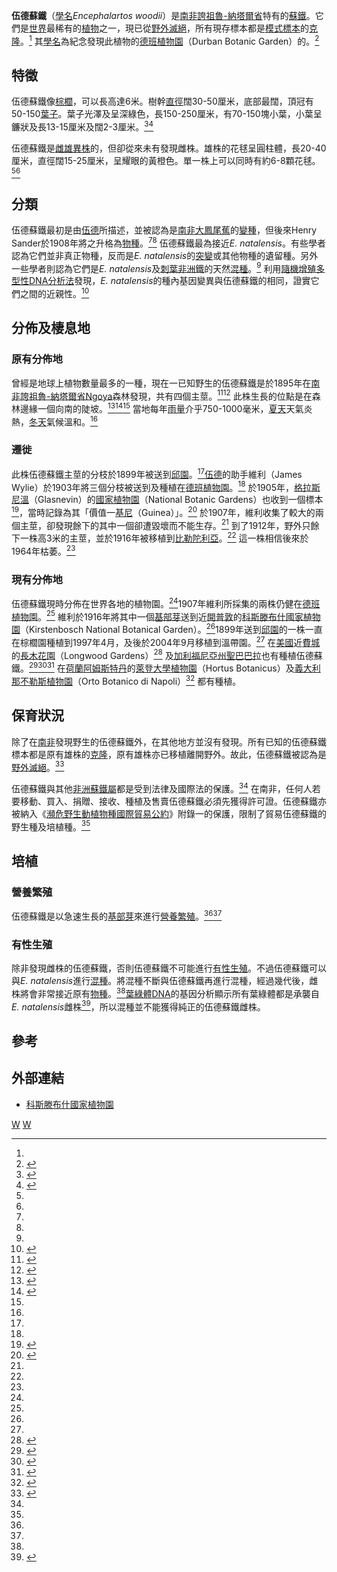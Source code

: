 {{Speciesbox
| taxon = Encephalartos woodii
| binomial_authority = [[Henry_Frederick_Conrad_Sander|Sander]]
| image = Encephalartos woodii (Londra).JPG
| status = EW
| status_system = IUCN3.1
| status_ref = <ref name="IUCN"/>
}}

'''伍德蘇鐵'''（[[學名|學名]]''Encephalartos woodii''）是[[南非|南非]][[誇祖魯-納塔爾省|誇祖魯-納塔爾省]]特有的[[蘇鐵|蘇鐵]]。它們是[[世界|世界]]最稀有的[[植物|植物]]之一，現已從[[野外滅絕|野外滅絕]]，所有現存標本都是[[模式標本|模式標本]]的[[克隆|克隆]]。<ref name="Jones"/> 其[[學名|學名]]為紀念發現此植物的[[德班植物園|德班植物園]]（Durban Botanic Garden）的{{link-en|约翰·梅德利·伍德|John Medley Wood}}。<ref name=Kew>{{cite web|title=Encephalartos woodii|publisher=Kew Botanical Gardens|work=Cycads|url=http://www.kew.org.uk/plants/cycads/encephalartos_woodii.html|accessdate=2006-11-16|deadurl=yes|archiveurl=https://archive.is/20080620201007/http://www.kew.org.uk/plants/cycads/encephalartos_woodii.html|archivedate=2008-06-20}}</ref>

==特徵==
伍德蘇鐵像[[棕櫚|棕櫚]]，可以長高達6米。樹幹[[直徑|直徑]]闊30-50厘米，底部最闊，頂冠有50-150[[葉子|葉子]]。葉子光澤及呈深綠色，長150-250厘米，有70-150塊小葉，小葉呈鐮狀及長13-15厘米及闊2-3厘米。<ref name=Plantzafrica>{{cite web|title=''Encephalartos woodii'' Sander|url=http://www.plantzafrica.com/plantefg/encephwoodii.htm|date=May 2002|author=Notten, A.|publisher=Kirstenbosch National Botanical Garden and South African National Biodiversity Institute|accessdate=2006-11-16|archive-date=2006-10-16|archive-url=https://web.archive.org/web/20061016180523/http://www.plantzafrica.com/plantefg/encephwoodii.htm}}</ref><ref name=Cycadpages>{{cite web|title=''Encephalartos woodii''|url=http://plantnet.rbgsyd.nsw.gov.au/cgi-bin/cycadpg?taxname=Encephalartos+woodii|date=2004|author=Hill, K.|publisher=Royal Botanic Gardens Sydney|accessdate=2006-12-01|archive-date=2020-02-21|archive-url=https://web.archive.org/web/20200221193323/http://plantnet.rbgsyd.nsw.gov.au/cgi-bin/cycadpg?taxname=Encephalartos+woodii}}</ref>

伍德蘇鐵是[[雌雄異株|雌雄異株]]的，但卻從來未有發現雌株。雄株的花毬呈圓柱體，長20-40厘米，直徑闊15-25厘米，呈耀眼的黃橙色。單一株上可以同時有約6-8顆花毬。<ref name=Plantzafrica/><ref name=Cycadpages/>

==分類==
伍德蘇鐵最初是由[[伍德|伍德]]所描述，並被認為是[[南非大鳳尾蕉|南非大鳳尾蕉]]的[[變種|變種]]，但後來Henry Sander於1908年將之升格為[[物種|物種]]。<ref name="Jones"/><ref name=Cycadpages/> 伍德蘇鐵最為接近''E. natalensis''。有些學者認為它們並非真正物種，反而是''E. natalensis''的[[突變|突變]]或其他物種的遺留種。另外一些學者則認為它們是''E. natalensis''及[[刺葉非洲鐵|刺葉非洲鐵]]的天然[[混種|混種]]。<ref name="Plantzafrica"/> 利用[[隨機增殖多型性DNA分析法|隨機增殖多型性DNA分析法]]發現，''E. natalensis''的種內基因變異與伍德蘇鐵的相同，證實它們之間的近親性。<ref>{{Cite journal|author=Viljoen, C.D. & van Staden, J|title=The genetic relationship between ''Encephalartos natalensis'' and ''E. woodii'' determined using RAPD fingerprinting|journal=South African Journal of Botany|volume=72|issue=4|pages=642-5|date=2006年11月}}</ref>

==分佈及棲息地==
===原有分佈地===
曾經是地球上植物數量最多的一種，現在一已知野生的伍德蘇鐵是於1895年在[[南非|南非]][[誇祖魯-納塔爾省|誇祖魯-納塔爾省]]Ngoya森林發現，共有四個主莖。<ref name="Remarkable-51">{{cite book|coauthors=Neels Esterhuyse, Jutta von Breitenbach, Hermien Söhnge|title=Remarkable Trees of South Africa|editor=Reneé Ferreira|publisher=Briza Publications|date=2001|isbn=1-875093-28-1|accessdate=2008-11-21|page=51}}</ref><ref>{{Cite web|url=http://www.kznwildlife.com/|title=Ezemvelo KZN Wildlife|accessdate=2010-09-07|archive-date=2014-12-15|archive-url=https://web.archive.org/web/20141215074119/http://www.kznwildlife.com/}}</ref> 此株生長的位點是在森林邊緣一個向南的陡坡。<ref name="Jones">{{Cite book|author=Jones, D.L.|year=1993|title=Cycads of the World: Ancient Plants in Today's Landscape|isbn=0 7301 0338 2}}</ref><ref name="plantzafrica">{{Cite web|title=''Encephalartos woodii'' Sander|url=http://www.plantzafrica.com/plantefg/encephwoodii.htm|accessdate=2010-09-07|archive-date=2006-10-16|archive-url=https://web.archive.org/web/20061016180523/http://www.plantzafrica.com/plantefg/encephwoodii.htm}}</ref><ref name="plantzafrica"/> 當地每年[[雨量|雨量]]介乎750-1000毫米，[[夏天|夏天]]天氣炎熱，[[冬天|冬天]]氣候溫和。<ref name="Jones"/>

===遷徙===
此株伍德蘇鐵主莖的分枝於1899年被送到[[邱園|邱園]]。<ref name="Jones"/>[[伍德|伍德]]的助手維利（James Wylie）於1903年將三個分枝被送到及種植在[[德班植物園|德班植物園]]。<ref name="plantzafrica"/> 於1905年，[[格拉斯尼溫|格拉斯尼溫]]（Glasnevin）的[[國家植物園|國家植物園]]（National Botanic Gardens）也收到一個標本<ref name="CzechCycads">{{Cite web|title=Czech Cycads: Cycads in Ireland|url=http://www.cykasy.cz/English/Cycads_in_Ireland.html|accessdate=2010-09-20|archive-date=2016-11-03|archive-url=https://web.archive.org/web/20161103160917/http://www.cykasy.cz/English/Cycads_in_Ireland.html}}</ref>，當時記錄為其「價值一[[基尼|基尼]]（Guinea）」。<ref name="Glasnevin">{{Cite web|title=National Botanical Gardens, Glasnevin: Conservation News|url=http://www.botanicgardens.ie/conserve/consnews.htm|accessdate=2010-09-20|archive-url=https://web.archive.org/web/20110709213717/http://www.botanicgardens.ie/conserve/consnews.htm|archive-date=2011-07-09|dead-url=yes}}</ref> 於1907年，維利收集了較大的兩個主莖，卻發現餘下的其中一個卻遭毀壞而不能生存。<ref name="plantzafrica"/> 到了1912年，野外只餘下一株高3米的主莖，並於1916年被移植到[[比勒陀利亞|比勒陀利亞]]。<ref name="plantzafrica"/> 這一株相信後來於1964年枯萎。<ref name="plantzafrica"/>

===現有分佈地===
伍德蘇鐵現時分佈在世界各地的植物園。<ref name="Jones"/>1907年維利所採集的兩株仍健在[[德班植物園|德班植物園]]。<ref name="plantzafrica"/> 維利於1916年將其中一個[[基部芽|基部芽]]送到近[[開普敦|開普敦]]的[[科斯滕布什國家植物園|科斯滕布什國家植物園]]（Kirstenbosch National Botanical Garden）。<ref name="plantzafrica"/>1899年送到[[邱園|邱園]]的一株一直在棕櫚園種植到1997年4月，及後於2004年9月移植到溫帶園。<ref name="plantzafrica"/> 在[[美國|美國]]近[[費城|費城]]的[[長木花園|長木花園]]（Longwood Gardens）<ref>{{Cite web|title=Rare Plants in Pennsylvania. Wood's Cycad. ''Encephalartos woodii''|url=http://www.frenchtowner.com/Rare-Plants-in-Pennsylvania-.-Woods-Cycad-.-Encephalartos-woodii.html|accessdate=2010-09-14|deadurl=yes|archiveurl=https://web.archive.org/web/20100814031402/http://www.frenchtowner.com/Rare-Plants-in-Pennsylvania-.-Woods-Cycad-.-Encephalartos-woodii.html|archivedate=2010-08-14}}</ref> 及[[加利福尼亞州|加利福尼亞州]][[聖巴巴拉_(加利福尼亞州)|聖巴巴拉]]也有種植伍德蘇鐵。<ref>{{Cite web|title=Dave's Garden: PlantFiles: Picture #2 of Wood's Cycad (''Encephalartos woodii'')|url=http://davesgarden.com/guides/pf/showimage/37918/|accessdate=2010-09-14|archive-date=2012-04-01|archive-url=https://web.archive.org/web/20120401212500/http://davesgarden.com/guides/pf/showimage/37918/}}</ref><ref name="Lotusland">{{Cite web|title=Lotusland Plant Collection|url=http://www.lotusland.org/catalog/catalogrz.html|accessdate=2010-09-14|deadurl=yes|archiveurl=https://web.archive.org/web/20100503220612/http://www.lotusland.org/catalog/catalogrz.html|archivedate=2010-05-03}}</ref><ref>{{Cite web|title=Compiled List of Cycad Gardens|url=http://www.plantapalm.com/vce/cycadsof/cycadgardens.htm|accessdate=2010-09-14|archive-url=https://web.archive.org/web/20110717093038/http://www.plantapalm.com/vce/cycadsof/cycadgardens.htm|archive-date=2011-07-17|dead-url=yes}}</ref> 在[[荷蘭|荷蘭]][[阿姆斯特丹|阿姆斯特丹]]的[[萊登大學植物園|萊登大學植物園]]（Hortus Botanicus）及[[義大利|義大利]][[那不勒斯植物園|那不勒斯植物園]]（Orto Botanico di Napoli）<ref>{{Cite web|title=Los Gatos Plants - UK Cycad Resource|url=http://losgatosplants.blogspot.com/2009/10/cycads-of-orto-botanico-naples.html|accessdate=2010-09-14|archiveurl=https://archive.is/20120701014614/https://accounts.google.com/ServiceLogin?service=blogger&hl=de&passive=86400&continue=http://www.blogger.com/blogin.g%3FblogspotURL%3Dhttp://losgatosplants.blogspot.de/2009/10/cycads-of-orto-botanico-naples.html%26zx%3D1blk6njs4o9z&ltmpl=private|archivedate=2012-07-01|deadurl=yes}}</ref> 都有種植。

==保育狀況==
除了在[[南非|南非]]發現野生的伍德蘇鐵外，在其他地方並沒有發現。所有已知的伍德蘇鐵標本都是原有雄株的[[克隆|克隆]]，原有雄株亦已移植離開野外。故此，伍德蘇鐵被認為是[[野外滅絕|野外滅絕]]。<ref name=IUCN>{{IUCN2010|assessors=Donaldson, J.S.|year=2009|id=41881|title=Encephalartos woodii|version=2010.4|downloaded=2010-11-01}}</ref> 

伍德蘇鐵與其他[[非洲蘇鐵屬|非洲蘇鐵屬]]都是受到法律及國際法的保護。<ref name="plantzafrica"/> 在南非，任何人若要移動、買入、捐贈、接收、種植及售賣伍德蘇鐵必須先獲得許可證。伍德蘇鐵亦被納入《[[瀕危野生動植物種國際貿易公約|瀕危野生動植物種國際貿易公約]]》附錄一的保護，限制了貿易伍德蘇鐵的野生種及培植種。<ref name=plantzafrica/>

==培植==
===營養繁殖===
伍德蘇鐵是以急速生長的[[基部芽|基部芽]]來進行[[營養繁殖|營養繁殖]]。<ref name=plantzafrica/><ref name=Cycadpages/> 

===有性生殖===
除非發現雌株的伍德蘇鐵，否則伍德蘇鐵不可能進行[[有性生殖|有性生殖]]。不過伍德蘇鐵可以與''E. natalensis''進行[[混種|混種]]。將混種不斷與伍德蘇鐵再進行混種，經過幾代後，雌株將會非常接近原有[[物種|物種]]。<ref name=plantzafrica/>[[葉綠體|葉綠體]][[DNA|DNA]]的基因分析顯示所有葉綠體都是承襲自''E. natalensis''雌株<ref>{{Cite journal|author=Cafasso, D. ''et al''|year=2001|title=Maternal inheritance of plastids in ''Encephalartos'' Lehm. (Zamiaceae, Cycadales)|url=https://archive.org/details/sim_genome_2001-04_44_2/page/239|journal=Genome|volume=44|issue=2|pages=239-41}}</ref>，所以混種並不能獲得純正的伍德蘇鐵雌株。

==參考==
{{reflist}}

==外部連結==
* [http://www.plantzafrica.com/plantefg/encephwoodii.htm 科斯滕布什國家植物園] {{Wayback|url=http://www.plantzafrica.com/plantefg/encephwoodii.htm |date=20061016180523 }}
{{Taxonbar}}
[[Category:非洲蘇鐵屬|W]]
[[Category:南非植物|W]]